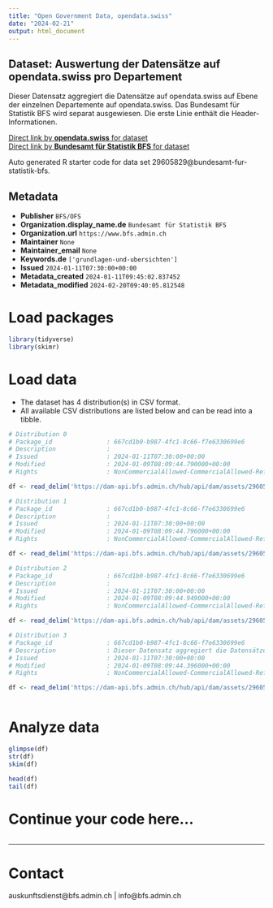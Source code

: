 ```yaml
---
title: "Open Government Data, opendata.swiss"
date: "2024-02-21"
output: html_document
---
```


## Dataset: Auswertung der Datensätze auf opendata.swiss pro Departement

Dieser Datensatz aggregiert die Datensätze auf opendata.swiss auf Ebene der einzelnen Departemente auf opendata.swiss. Das Bundesamt für Statistik BFS wird separat ausgewiesen. Die erste Linie enthält die Header-Informationen.

[Direct link by **opendata.swiss** for dataset](https://opendata.swiss/de/dataset/auswertung-der-datensatze-auf-opendata-swiss-pro-departement1)<br>
[Direct link by **Bundesamt für Statistik BFS** for dataset](https://www.bfs.admin.ch/asset/de/ts-d-00.02-OGD-02)

Auto generated R starter code for data set 29605829@bundesamt-fur-statistik-bfs.

## Metadata

- **Publisher** `BFS/OFS`
- **Organization.display_name.de** `Bundesamt für Statistik BFS`
- **Organization.url** `https://www.bfs.admin.ch`
- **Maintainer** `None`
- **Maintainer_email** `None`
- **Keywords.de** `['grundlagen-und-ubersichten']`
- **Issued** `2024-01-11T07:30:00+00:00`
- **Metadata_created** `2024-01-11T09:45:02.837452`
- **Metadata_modified** `2024-02-20T09:40:05.812548`


# Load packages

```r

library(tidyverse)
library(skimr)

```

# Load data

-   The dataset has 4 distribution(s) in CSV format.
-   All available CSV distributions are listed below and can be read into a tibble.

```r

# Distribution 0
# Package_id               : 667cd1b0-b987-4fc1-8c66-f7e6330699e6
# Description              : 
# Issued                   : 2024-01-11T07:30:00+00:00
# Modified                 : 2024-01-09T08:09:44.790000+00:00
# Rights                   : NonCommercialAllowed-CommercialAllowed-ReferenceNotRequired

df <- read_delim('https://dam-api.bfs.admin.ch/hub/api/dam/assets/29605843/master')

# Distribution 1
# Package_id               : 667cd1b0-b987-4fc1-8c66-f7e6330699e6
# Description              : 
# Issued                   : 2024-01-11T07:30:00+00:00
# Modified                 : 2024-01-09T08:09:44.796000+00:00
# Rights                   : NonCommercialAllowed-CommercialAllowed-ReferenceNotRequired

df <- read_delim('https://dam-api.bfs.admin.ch/hub/api/dam/assets/29605851/master')

# Distribution 2
# Package_id               : 667cd1b0-b987-4fc1-8c66-f7e6330699e6
# Description              : 
# Issued                   : 2024-01-11T07:30:00+00:00
# Modified                 : 2024-01-09T08:09:44.949000+00:00
# Rights                   : NonCommercialAllowed-CommercialAllowed-ReferenceNotRequired

df <- read_delim('https://dam-api.bfs.admin.ch/hub/api/dam/assets/29605846/master')

# Distribution 3
# Package_id               : 667cd1b0-b987-4fc1-8c66-f7e6330699e6
# Description              : Dieser Datensatz aggregiert die Datensätze auf opendata.swiss auf Ebene der einzelnen Departemente auf opendata.swiss. Das Bundesamt für Statistik BFS wird separat ausgewiesen. Die erste Linie enthält die Header-Informationen.
# Issued                   : 2024-01-11T07:30:00+00:00
# Modified                 : 2024-01-09T08:09:44.396000+00:00
# Rights                   : NonCommercialAllowed-CommercialAllowed-ReferenceNotRequired

df <- read_delim('https://dam-api.bfs.admin.ch/hub/api/dam/assets/29605837/master')



```

# Analyze data

```r

glimpse(df)
str(df)
skim(df)

head(df)
tail(df)

```

# Continue your code here...

```r

```

------------------------------------------------------------------------

# Contact

auskunftsdienst@bfs.admin.ch | info@bfs.admin.ch

